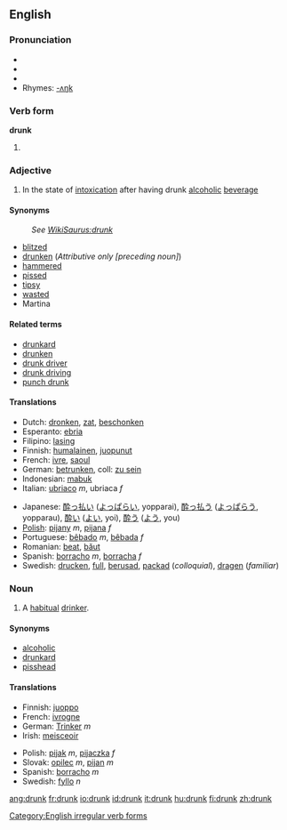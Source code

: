 ==English==

===Pronunciation===
* {{AHD|drŭngk}}
* {{IPA|/drʌŋk/}}
* {{SAMPA|/drVNk/}}
*Rhymes: [[Rhymes:English:-ʌŋk|-ʌŋk]]

===Verb form===
'''drunk'''
# {{past participle of|drink}}

===Adjective===
{{en-adj-er}}

# In the state of [[intoxication]] after having drunk [[alcoholic]] [[beverage]]

====Synonyms====
:''See [[:WikiSaurus:drunk|WikiSaurus:drunk]]''
*[[blitzed]]
*[[drunken]] (''Attributive only [preceding noun]'')
*[[hammered]]
*[[pissed]]
*[[tipsy]]
*[[wasted]]
*Martina

====Related terms====
*[[drunkard]]
*[[drunken]]
*[[drunk driver]]
*[[drunk driving]]
*[[punch drunk]]

====Translations====
{{top}}
*Dutch: [[dronken]], [[zat]], [[beschonken]]
*Esperanto: [[ebria]]
*Filipino: [[lasing]]
*Finnish: [[humalainen]], [[juopunut]]
*French: [[ivre]], [[saoul]]
*German: [[betrunken]], coll: [[zu sein]]
*Indonesian: [[mabuk]]
*Italian: [[ubriaco]] ''m'', ubriaca ''f''
{{mid}}
*Japanese: [[酔っ払い]] ([[よっぱらい]], yopparai), [[酔っ払う]] ([[よっぱらう]], yopparau), [[酔い]] ([[よい]], yoi), [[酔う]] ([[よう]], you) 
*[[Polish]]: [[pijany]] ''m'', [[pijana]] ''f''
*Portuguese: [[bêbado]] ''m'', [[bêbada]] ''f''
*Romanian: [[beat]], [[băut]]
*Spanish: [[borracho]] ''m'', [[borracha]] ''f''
*Swedish: [[drucken]], [[full]], [[berusad]], [[packad]] (''colloquial''), [[dragen]] (''familiar'')
{{bottom}}

===Noun===
{{en-noun}}

# A [[habitual]] [[drinker]].

====Synonyms====
*[[alcoholic]]
*[[drunkard]]
*[[pisshead]]

====Translations====
{{top}}
*Finnish: [[juoppo]]
*French: [[ivrogne]]
*German: [[Trinker]] ''m''
*Irish: [[meisceoir]]
{{mid}}
*Polish: [[pijak]] ''m'', [[pijaczka]] ''f''
*Slovak: [[opilec#Slovak|opilec]] ''m'', [[pijan#Slovak|pijan]] ''m''
*Spanish: [[borracho]] ''m''
*Swedish: [[fyllo]] ''n''
{{bottom}}

[[Category:English irregular verb forms]]

[[ang:drunk]]
[[fr:drunk]]
[[io:drunk]]
[[id:drunk]]
[[it:drunk]]
[[hu:drunk]]
[[fi:drunk]]
[[zh:drunk]]
